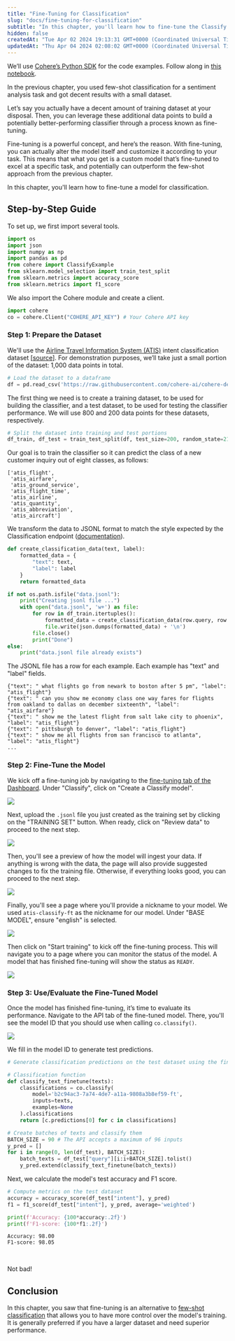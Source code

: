 ```yaml
---
title: "Fine-Tuning for Classification"
slug: "docs/fine-tuning-for-classification"
subtitle: "In this chapter, you'll learn how to fine-tune the Classify endpoint model on custom datasets, enhancing its performance on specific tasks."
hidden: false
createdAt: "Tue Apr 02 2024 19:13:31 GMT+0000 (Coordinated Universal Time)"
updatedAt: "Thu Apr 04 2024 02:08:02 GMT+0000 (Coordinated Universal Time)"
---
```

We’ll use [Cohere’s Python SDK](/reference/about?ref=txt.cohere.com#python) for the code examples. Follow along in [this notebook](https://github.com/cohere-ai/cohere-developer-experience/blob/main/notebooks/llmu/Fine_Tuning_for_Classify.ipynb).

In the previous chapter, you used few-shot classification for a sentiment analysis task and got decent results with a small dataset.

Let’s say you actually have a decent amount of training dataset at your disposal. Then, you can leverage these additional data points to build a potentially better-performing classifier through a process known as fine-tuning.

Fine-tuning is a powerful concept, and here’s the reason. With fine-tuning, you can actually alter the model itself and customize it according to your task. This means that what you get is a custom model that’s fine-tuned to excel at a specific task, and potentially can outperform the few-shot approach from the previous chapter. 

In this chapter, you'll learn how to fine-tune a model for classification.

## Step-by-Step Guide

To set up, we first import several tools. 

```python PYTHON
import os
import json
import numpy as np
import pandas as pd
from cohere import ClassifyExample
from sklearn.model_selection import train_test_split
from sklearn.metrics import accuracy_score
from sklearn.metrics import f1_score
```

We also import the Cohere module and create a client.

```python PYTHON
import cohere
co = cohere.Client("COHERE_API_KEY") # Your Cohere API key
```

### Step 1: Prepare the Dataset

We'll use the [Airline Travel Information System (ATIS)](https://www.kaggle.com/datasets/hassanamin/atis-airlinetravelinformationsystem?select=atis_intents_train.csv) intent classification dataset \[[source](https://aclanthology.org/H90-1021/)]. For demonstration purposes, we’ll take just a small portion of the dataset: 1,000 data points in total.

```python PYTHON
# Load the dataset to a dataframe
df = pd.read_csv('https://raw.githubusercontent.com/cohere-ai/cohere-developer-experience/main/notebooks/data/atis_subset.csv', names=['query','intent'])
```

 The first thing we need is to create a training dataset, to be used for building the classifier, and a test dataset, to be used for testing the classifier performance. We will use 800 and 200 data points for these datasets, respectively.

```python PYTHON
# Split the dataset into training and test portions
df_train, df_test = train_test_split(df, test_size=200, random_state=21)
```

Our goal is to train the classifier so it can predict the class of a new customer inquiry out of eight classes, as follows:

```
['atis_flight', 
 'atis_airfare', 
 'atis_ground_service', 
 'atis_flight_time', 
 'atis_airline', 
 'atis_quantity', 
 'atis_abbreviation', 
 'atis_aircraft']
```

We transform the data to JSONL format to match the style expected by the Classification endpoint ([documentation](/docs/classify-preparing-the-data)).

```python PYTHON
def create_classification_data(text, label):
    formatted_data = {
        "text": text,
        "label": label
    }
    return formatted_data

if not os.path.isfile("data.jsonl"):
    print("Creating jsonl file ...")
    with open("data.jsonl", 'w+') as file:
        for row in df_train.itertuples():
            formatted_data = create_classification_data(row.query, row.intent)
            file.write(json.dumps(formatted_data) + '\n')
        file.close()
        print("Done")
else:
    print("data.jsonl file already exists")
```

The JSONL file has a row for each example.  Each example has "text" and "label" fields.

```
{"text": " what flights go from newark to boston after 5 pm", "label": "atis_flight"}
{"text": " can you show me economy class one way fares for flights from oakland to dallas on december sixteenth", "label": "atis_airfare"}
{"text": " show me the latest flight from salt lake city to phoenix", "label": "atis_flight"}
{"text": " pittsburgh to denver", "label": "atis_flight"}
{"text": " show me all flights from san francisco to atlanta", "label": "atis_flight"}
...
```

### Step 2: Fine-Tune the Model

We kick off a fine-tuning job by navigating to the [fine-tuning tab of the Dashboard](https://dashboard.cohere.com/fine-tuning).  Under "Classify", click on "Create a Classify model".

![](../../../assets/images/48dad78-cohere_dashboard.png)

Next, upload the `.jsonl` file you just created as the training set by clicking on the "TRAINING SET" button. When ready, click on "Review data" to proceed to the next step.

<img src='../../../assets/images/9c83f64-classify_data.png' />

Then, you'll see a preview of how the model will ingest your data. If anything is wrong with the data, the page will also provide suggested changes to fix the training file. Otherwise, if everything looks good, you can proceed to the next step.

<img src='../../../assets/images/d14803d-atis_review_data.png' />

Finally, you'll see a page where you'll provide a nickname to your model. We used `atis-classify-ft` as the nickname for our model. Under "BASE MODEL", ensure "english" is selected.

<img src='../../../assets/images/456ba27-model_nickname_select.png' />

Then click on "Start training" to kick off the fine-tuning process. This will navigate you to a page where you can monitor the status of the model. A model that has finished fine-tuning will show the status as `READY`.

<img src='../../../assets/images/48a2e02-atis_model_ready.png' />

### Step 3: Use/Evaluate the Fine-Tuned Model

Once the model has finished fine-tuning, it’s time to evaluate its performance. Navigate to the API tab of the fine-tuned model. There, you'll see the model ID that you should use when calling `co.classify()`.

<img src='../../../assets/images/580ff8c-get_model_ID.png' />

We fill in the model ID to generate test predictions.

```python PYTHON
# Generate classification predictions on the test dataset using the finetuned model

# Classification function
def classify_text_finetune(texts):
    classifications = co.classify(
        model='b2c94ac3-7a74-4de7-a11a-9808a3b8ef59-ft',
        inputs=texts,
        examples=None
    ).classifications
    return [c.predictions[0] for c in classifications]

# Create batches of texts and classify them
BATCH_SIZE = 90 # The API accepts a maximum of 96 inputs
y_pred = []
for i in range(0, len(df_test), BATCH_SIZE):
    batch_texts = df_test["query"][i:i+BATCH_SIZE].tolist()
    y_pred.extend(classify_text_finetune(batch_texts))
```

Next, we calculate the model's test accuracy and F1 score.

```python PYTHON
# Compute metrics on the test dataset
accuracy = accuracy_score(df_test["intent"], y_pred)
f1 = f1_score(df_test["intent"], y_pred, average='weighted')

print(f'Accuracy: {100*accuracy:.2f}')
print(f'F1-score: {100*f1:.2f}')
```

```
Accuracy: 98.00
F1-score: 98.05
```

<br />

Not bad! 

## Conclusion

In this chapter, you saw that fine-tuning is an alternative to [few-shot classification](/docs/few-shot-classification) that allows you to have more control over the model's training. It is generally preferred if you have a larger dataset and need superior performance.
